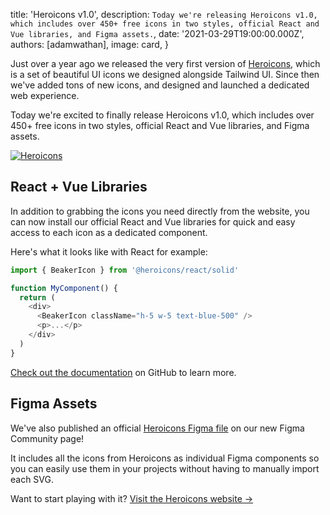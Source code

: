 
  title: 'Heroicons v1.0',
  description: `Today we're releasing Heroicons v1.0, which includes over 450+ free icons in two styles, official React and Vue libraries, and Figma assets.`,
  date: '2021-03-29T19:00:00.000Z',
  authors: [adamwathan],
  image: card,
}

Just over a year ago we released the very first version of [Heroicons](https://heroicons.com), which is a set of beautiful UI icons we designed alongside Tailwind UI. Since then we've added tons of new icons, and designed and launched a dedicated web experience.

Today we're excited to finally release Heroicons v1.0, which includes over 450+ free icons in two styles, official React and Vue libraries, and Figma assets.

<!--more-->

<a href="https://heroicons.com">
  <img src={card} alt="Heroicons" />
</a>

## React + Vue Libraries

In addition to grabbing the icons you need directly from the website, you can now install our official React and Vue libraries for quick and easy access to each icon as a dedicated component.

Here's what it looks like with React for example:

```js
import { BeakerIcon } from '@heroicons/react/solid'

function MyComponent() {
  return (
    <div>
      <BeakerIcon className="h-5 w-5 text-blue-500" />
      <p>...</p>
    </div>
  )
}
```

[Check out the documentation](https://github.com/tailwindlabs/heroicons) on GitHub to learn more.

## Figma Assets

We've also published an official [Heroicons Figma file](https://www.figma.com/community/file/958423903283802665/heroicons) on our new Figma Community page!

It includes all the icons from Heroicons as individual Figma components so you can easily use them in your projects without having to manually import each SVG.

<Footer>
  Want to start playing with it? <a href="https://heroicons.com">Visit the Heroicons website →</a>
</Footer>
